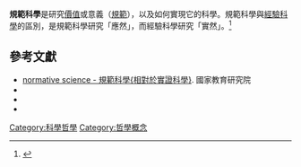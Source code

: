 {{Multiple issues|
{{expand|time=2015-02-20T22:09:57+00:00}}
{{jargon}}
}}
'''規範科學'''是研究[[价值_(伦理学)|價值]]或意義（[[社會規範|規範]]），以及如何實現它的科學。規範科學與[[經驗科學|經驗科學]]的區別，是規範科學研究「應然」，而經驗科學研究「實然」。<ref name="殷海光">{{cite book|author=[[殷海光|殷海光]]|title=殷海光全集|url=http://books.google.com/books?id=kULsRiRUd1AC&pg=PT29|publisher=國立臺灣大學出版中心|isbn=978-986-02-6894-2|pages=29}}</ref>

==參考文獻==
{{reflist}}

* [https://web.archive.org/web/20160305101035/http://terms.naer.edu.tw/detail/1664504/ normative science - 規範科學{相對於實證科學}]. 國家教育研究院
* {{Cite web | url=http://plato.stanford.edu/entries/economics/#2.1 | title=''Philosophy of Economics'' | publisher=Metaphysics Research Lab, Center for the Study of Language and Information, Stanford University | accessdate=2015-02-20 | archive-date=2019-09-21 | archive-url=https://web.archive.org/web/20190921112516/https://plato.stanford.edu/entries/economics/#2.1 | dead-url=no }}{{en}}
* {{Cite journal | url=http://www.jstor.org/stable/2177252 |title=''Descriptive and Normative Sciences''| author=George H. Sabine |
journal=The Philosophical Review |
volume=21| issue=4 |date=Jul  1912| pages=433-450}}{{en}}
* {{cite magazine|url=http://terra.oregonstate.edu/2013/01/normative-science/|title=''Normative Science''|author=Robert Lackey|magazine=Terra|publisher=Oregon State University|date=Winter 2003|volume=8|issue=2|page=3|access-date=2018-04-25|archive-date=2021-03-14|archive-url=https://web.archive.org/web/20210314183102/https://terra.oregonstate.edu/2013/01/normative-science/|dead-url=no}}{{en}}

{{社會科學}}
{{Society-stub}}

[[Category:科學哲學|Category:科學哲學]]
[[Category:哲學概念|Category:哲學概念]]